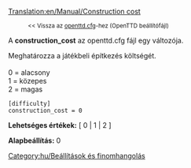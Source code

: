 [[Translation:en/Manual/Construction cost]]

:<small><< Vissza az [[hu/openttd.cfg|openttd.cfg]]-hez (OpenTTD beállítófájl)</small>


A '''construction_cost''' az openttd.cfg fájl egy változója.

Meghatározza a játékbeli építkezés költségét.<br><br>
0 = alacsony<br>
1 = közepes<br>
2 = magas<br>

<pre>
[difficulty]
construction_cost = 0
</pre>

'''Lehetséges értékek:''' [ 0 | 1 | 2 ]

'''Alapbeállítás:''' 0


[[Category:hu/Beállítások és finomhangolás]]